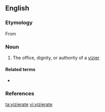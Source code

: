 ==English==

===Etymology===
From {{etyl|fr|en}}

===Noun===
{{en-noun}}

# The office, dignity, or authority of a [[vizier]]

====Related terms====
* {{l|en|vizier}}

===References===
{{Webster 1913}}

[[ta:vizierate]]
[[vi:vizierate]]